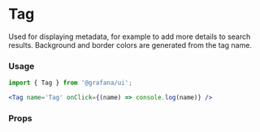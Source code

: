
<Meta title="MDX|Tag" component={Tag} />

# Tag

Used for displaying metadata, for example to add more details to search results. Background and border colors are generated from the tag name.

### Usage

```jsx
import { Tag } from '@grafana/ui';

<Tag name='Tag' onClick={(name) => console.log(name)} />
```

### Props
<Props of={Tag} />

